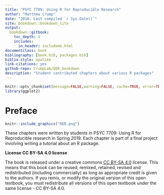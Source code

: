 ```yaml
--- 
title: "PSYC 7709: Using R for Reproducible Research"
author: "Matthew Crump"
date: "2018: Last compiled `r Sys.Date()`"
site: bookdown::bookdown_site
output: 
  bookdown::gitbook:
    toc_depth: 1
    includes:
      in_header: includeme.html
documentclass: book
bibliography: [book.bib, packages.bib]
biblio-style: apalike
link-citations: yes
github-repo: CrumpLab/OER_bookdown
description: "Student contributed chapters about various R packages"
---
```


```r
knitr::opts_chunk$set(message=FALSE,warning=FALSE, cache=TRUE, error=TRUE)
library(ggplot2)
```


# Preface {-}

```r
knitr::include_graphics("OER.png")
```

These chapters were written by students in PSYC 7709: Using R for Reproducible research in Spring 2019. Each chapter is part of a final project involving writing a tutorial about an R package. 

**License CC BY-SA 4.0 license**

The book is released under a creative commons [CC BY-SA 4.0](https://creativecommons.org/licenses/by-sa/4.0/) license. This means that this book can be reused, remixed, retained, revised and redistributed (including commercially) as long as appropriate credit is given to the authors. If you remix, or modify the original version of this open textbook, you must redistribute all versions of this open textbook under the same license - CC BY-SA 4.0.




